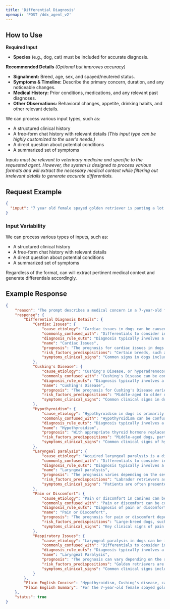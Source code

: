 ```yaml
---
title: 'Differential Diagnosis'
openapi: 'POST /ddx_agent_v2'
---
```



## How to Use

**Required Input**
- **Species** (e.g., dog, cat) must be included for accurate diagnosis.

 **Recommended Details** *(Optional but improves accuracy)*
- **Signalment:** Breed, age, sex, and spayed/neutered status.
- **Symptoms & Timeline:** Describe the primary concern, duration, and any noticeable changes.
- **Medical History:** Prior conditions, medications, and any relevant past diagnoses.
- **Other Observations:** Behavioral changes, appetite, drinking habits, and other relevant details.

We can process various input types, such as:
- A structured clinical history
- A free-form chat history with relevant details *(This input type can be highly customized to the user's needs.)*
- A direct question about potential conditions
- A summarized set of symptoms

*Inputs must be relevant to veterinary medicine and specific to the requested agent. However, the system is designed to process various formats and will extract the necessary medical context while filtering out irrelevant details to generate accurate differentials.*

## Request Example

```json
{
  "input": "7 year old female spayed golden retriever is panting a lot more recently. Still eating and drinking normally. No vomiting or diarrhea but seems more lethargic."
}
```

### Input Variability
We can process various types of inputs, such as:
- A structured clinical history
- A free-form chat history with relevant details
- A direct question about potential conditions
- A summarized set of symptoms

Regardless of the format, can will extract pertinent medical context and generate differentials accordingly.

## Example Response

```json
{
    "reason": "The prompt describes a medical concern in a 7-year-old female spayed golden retriever, specifically increased panting and lethargy. These symptoms are relevant to veterinary medicine and could be addressed through a differential diagnosis approach to determine the underlying cause.",
    "response": {
        "Differential Diagnosis Details": {
            "Cardiac Issues": {
                "cause_etiology": "Cardiac issues in dogs can be caused by a variety of factors including genetic predispositions, nutritional deficiencies, idiopathic causes, or cardiotoxicity from certain medications.",
                "commonly_confused_with": "Differentials to consider include dilated cardiomyopathy, arrhythmogenic right ventricular cardiomyopathy, and myocarditis, as these conditions can present with similar clinical signs.",
                "diagnosis_rule_outs": "Diagnosis typically involves a thorough physical examination, listening for heart murmurs, checking for arrhythmias, and may include imaging such as echocardiography or chest X-rays, as well as blood tests to assess heart function.",
                "name": "Cardiac Issues",
                "prognosis": "The prognosis for cardiac issues in dogs varies widely depending on the specific condition, its severity, and how early it is diagnosed and treated. Some conditions can be managed with medication and lifestyle changes, while others may have a more guarded prognosis.",
                "risk_factors_predispositions": "Certain breeds, such as golden retrievers, may have a genetic predisposition to cardiac issues, and factors like age and overall health can also play a role.",
                "symptoms_clinical_signs": "Common signs in dogs include weakness, lethargy, collapse, abdominal distension from ascites, respiratory signs such as tachypnea, dyspnea, and coughing, as well as potential arrhythmias like atrioventricular block, sinus node dysfunction, and tachycardia."
            },
            "Cushing's Disease": {
                "cause_etiology": "Cushing's Disease, or hyperadrenocorticism, is caused by an overproduction of cortisol by the adrenal glands, often due to a pituitary tumor (pituitary-dependent hyperadrenocorticism) or, less commonly, an adrenal tumor (adrenal-dependent hyperadrenocorticism).",
                "commonly_confused_with": "Cushing's Disease can be confused with diabetes mellitus, hypothyroidism, and other endocrine disorders due to overlapping symptoms such as increased thirst and urination.",
                "diagnosis_rule_outs": "Diagnosis typically involves a combination of clinical signs, blood tests such as the ACTH stimulation test or low-dose dexamethasone suppression test, and imaging studies to assess the adrenal glands.",
                "name": "Cushing's Disease",
                "prognosis": "The prognosis for Cushing's Disease varies; with appropriate management, many dogs can live a good quality of life, but lifelong treatment and monitoring are often required.",
                "risk_factors_predispositions": "Middle-aged to older dogs, particularly certain breeds such as poodles, dachshunds, and terriers, are more predisposed to developing Cushing's Disease. Golden Retrievers may also be at risk due to their size and age-related factors.",
                "symptoms_clinical_signs": "Common clinical signs in dogs include increased panting, lethargy, increased appetite, increased thirst and urination, and a pot-bellied appearance."
            },
            "Hypothyroidism": {
                "cause_etiology": "Hypothyroidism in dogs is primarily caused by lymphocytic thyroiditis or idiopathic atrophy of the thyroid gland, leading to insufficient production of thyroid hormones.",
                "commonly_confused_with": "Hypothyroidism can be confused with other endocrine disorders such as Cushing's disease or diabetes mellitus due to overlapping symptoms like lethargy and weight changes.",
                "diagnosis_rule_outs": "Diagnosis typically involves a combination of clinical signs, serum chemistry profile, and thyroid function tests, including measuring serum total T4 and TSH levels.",
                "name": "Hypothyroidism",
                "prognosis": "With appropriate thyroid hormone replacement therapy, the prognosis for dogs with hypothyroidism is generally good, with most dogs showing significant improvement in clinical signs.",
                "risk_factors_predispositions": "Middle-aged dogs, particularly certain breeds like golden retrievers, are predisposed to hypothyroidism, with a higher incidence in spayed females.",
                "symptoms_clinical_signs": "Common clinical signs of hypothyroidism in dogs include lethargy, weight gain despite normal appetite, cold intolerance, and dermatological issues such as a dull coat, hair loss, and thickened skin."
            },
            "Laryngeal paralysis": {
                "cause_etiology": "Acquired laryngeal paralysis is a disorder of middle-aged and older large- and giant-breed dogs, characterized as an idiopathic bilateral mononeuropathy affecting the recurrent laryngeal nerve. It is often a component of a larger generalized polyneuropathy, known as geriatric-onset laryngeal paralysis polyneuropathy (GOLPP). The etiology of GOLPP has not been determined, but there is a suggested predisposition in Labrador retrievers, indicating a possible genetic link.",
                "commonly_confused_with": "Differentials to consider include esophageal dysfunction, generalized polyneuropathy, and other causes of respiratory distress or stridor.",
                "diagnosis_rule_outs": "Diagnosis typically involves a combination of clinical history, physical examination, and laryngoscopy to visualize the laryngeal function. Electrophysiologic testing and histologic confirmation of neuropathy may be used to confirm the diagnosis and rule out other conditions.",
                "name": "Laryngeal paralysis",
                "prognosis": "The prognosis varies depending on the severity of the condition and the presence of any comorbid conditions. Management often involves surgical intervention, such as unilateral arytenoid lateralization, and addressing any underlying polyneuropathy.",
                "risk_factors_predispositions": "Labrador retrievers are overrepresented in studies of late-onset laryngeal paralysis, suggesting a possible genetic predisposition. Male dogs are diagnosed with GOLPP about twice as often as female dogs.",
                "symptoms_clinical_signs": "Patients are often presented for evaluation of respiratory distress, noisy breathing, dysphonia, gagging, coughing, retching, exercise intolerance, or collapse. Respiratory stridor is the most common clinical sign, and laryngeal paralysis should be suspected in any dog with inspiratory stridor, dysphonia, and/or exercise intolerance."
            },
            "Pain or Discomfort": {
                "cause_etiology": "Pain or discomfort in canines can be caused by a variety of conditions including osteoarthritis, hip dysplasia, trauma, or other musculoskeletal disorders.",
                "commonly_confused_with": "Pain or discomfort can be confused with other conditions such as neurological disorders or systemic illnesses that also cause lethargy and behavioral changes.",
                "diagnosis_rule_outs": "Diagnosis of pain or discomfort involves a thorough physical examination, orthopedic assessment, and potentially imaging studies such as X-rays or CT scans to identify underlying causes.",
                "name": "Pain or Discomfort",
                "prognosis": "The prognosis for pain or discomfort depends on the underlying cause; with appropriate management, many conditions can be controlled to improve quality of life.",
                "risk_factors_predispositions": "Large-breed dogs, such as golden retrievers, are predisposed to conditions like hip dysplasia and osteoarthritis, which can lead to pain and discomfort.",
                "symptoms_clinical_signs": "Key clinical signs of pain or discomfort in canines include increased panting, lethargy, reluctance to move, stiffness, lameness, and changes in behavior such as irritability or withdrawal."
            },
            "Respiratory Issues": {
                "cause_etiology": "Laryngeal paralysis in dogs can be idiopathic or associated with esophageal dysfunction and megaesophagus, potentially representing a diffuse polyneuropathy or extensive dysfunction of the vagal nerve.",
                "commonly_confused_with": "Differentials to consider include other causes of respiratory distress such as aspiration pneumonia, megaesophagus, and other upper airway obstructions.",
                "diagnosis_rule_outs": "Diagnosis typically involves a thorough clinical examination, observation of clinical signs, and may include imaging or endoscopic evaluation to assess the laryngeal function.",
                "name": "Laryngeal Paralysis",
                "prognosis": "The prognosis can vary depending on the severity and underlying cause, but with appropriate management, many dogs can have a good quality of life.",
                "risk_factors_predispositions": "Golden retrievers are among the breeds more frequently affected by acquired laryngeal paralysis.",
                "symptoms_clinical_signs": "Common clinical signs include respiratory distress, noisy breathing, dysphonia (change in character of the bark), gagging, coughing, retching, exercise intolerance, and collapse. Inspiratory stridor is the most common clinical sign."
            }
        },
        "Plain English Concise": "Hypothyroidism, Cushing's disease, cardiac issues, laryngeal paralysis, and pain/discomfort are differential diagnoses for the lethargy in a 7-year-old female spayed golden retriever presenting with increased panting; diagnosis requires targeted tests and examination to distinguish between these conditions.",
        "Plain English Summary": "For the 7-year-old female spayed golden retriever exhibiting increased panting and lethargy, hypothyroidism emerges as a leading differential diagnosis due to her age, breed, and sex, aligning with the common signs of lethargy and predisposition in middle-aged, female, spayed dogs. However, cardiac issues should also be considered as golden retrievers are predisposed to such conditions, and symptoms like lethargy could indicate underlying cardiac problems, which need to be ruled out through a thorough cardiovascular examination. Additionally, the potential for pain or discomfort due to musculoskeletal disorders like osteoarthritis should not be overlooked, as these conditions are common in large breeds and can manifest as lethargy and increased panting. Laryngeal paralysis and Cushing's Disease are also possible considerations, though less likely given the current presentation but should be ruled out through appropriate diagnostic tests. Accurate diagnosis would benefit from thyroid function tests, cardiovascular evaluation, and possibly imaging to assess for musculoskeletal issues, allowing for targeted treatment plans."
    },
    "status": true
}
```